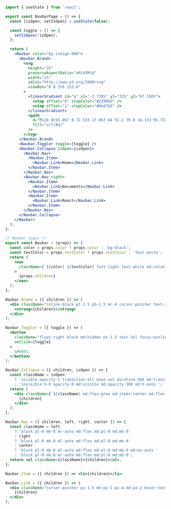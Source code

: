 ```jsx
import { useState } from 'react';

export const NavbarPage = () => {
  const [isOpen, setIsOpen] = useState(false);

  const toggle = () => {
    setIsOpen(!isOpen);
  };

  return (
    <Navbar color="bg-indigo-900">
      <Navbar.Brand>
        <svg
          height="25"
          preserveAspectRatio="xMidYMid"
          width="25"
          xmlns="http://www.w3.org/2000/svg"
          viewBox="0 0 256 153.6"
        >
          <linearGradient id="a" x1="-2.778%" y1="32%" y2="67.556%">
            <stop offset="0" stopColor="#2298bd" />
            <stop offset="1" stopColor="#0ed7b5" />
          </linearGradient>
          <path
            d="M128 0C93.867 0 72.533 17.067 64 51.2 76.8 34.133 91.733 27.733 108.8 32c9.737 2.434 16.697 9.499 24.401 17.318C145.751 62.057 160.275 76.8 192 76.8c34.133 0 55.467-17.067 64-51.2-12.8 17.067-27.733 23.467-44.8 19.2-9.737-2.434-16.697-9.499-24.401-17.318C174.249 14.743 159.725 0 128 0zM64 76.8C29.867 76.8 8.533 93.867 0 128c12.8-17.067 27.733-23.467 44.8-19.2 9.737 2.434 16.697 9.499 24.401 17.318C81.751 138.857 96.275 153.6 128 153.6c34.133 0 55.467-17.067 64-51.2-12.8 17.067-27.733 23.467-44.8 19.2-9.737-2.434-16.697-9.499-24.401-17.318C110.249 91.543 95.725 76.8 64 76.8z"
            fill="url(#a)"
          />
        </svg>
      </Navbar.Brand>
      <Navbar.Toggler toggle={toggle} />
      <Navbar.Collapse isOpen={isOpen}>
        <Navbar.Nav>
          <Navbar.Item>
            <Navbar.Link>Home</Navbar.Link>
          </Navbar.Item>
        </Navbar.Nav>
        <Navbar.Nav right>
          <Navbar.Item>
            <Navbar.Link>Documents</Navbar.Link>
          </Navbar.Item>
          <Navbar.Item>
            <Navbar.Link>React</Navbar.Link>
          </Navbar.Item>
        </Navbar.Nav>
      </Navbar.Collapse>
    </Navbar>
  );
};

/* Navbar logic */
export const Navbar = (props) => {
  const color = props.color ? props.color : 'bg-black';
  const textColor = props.textColor ? props.textColor : 'text-white';
  return (
    <nav
      className={`${color} ${textColor} font-light text-white md:relative md:flex md:items-center shadow py-2 px-4 md:flex md:flex-row md:justify-start`}
    >
      {props.children}
    </nav>
  );
};

Navbar.Brand = ({ children }) => (
  <div className="inline-block pt-1.5 pb-1.5 mr-4 cursor-pointer text-2xl font-bold whitespace-nowrap hover:text-gray-400">
    <strong>{children}</strong>
  </div>
);

Navbar.Toggler = ({ toggle }) => (
  <button
    className="float-right block md:hidden pt-1.5 text-3xl focus:outline-none focus:shadow"
    onClick={toggle}
  >
    &#8801;
  </button>
);

Navbar.Collapse = ({ children, isOpen }) => {
  const className = isOpen
    ? 'visible opacity-1 transition-all ease-out duration-500 md:transition-none'
    : 'invisible h-0 opacity-0 md:visible md:opacity-100 md:h-auto ';
  return (
    <div className={`${className} md:flex-grow md:items-center md:flex`}>
      {children}
    </div>
  );
};

Navbar.Nav = ({ children, left, right, center }) => {
  const className = left
    ? 'block pl-0 mb-0 mr-auto md:flex md:pl-0 md:mb-0'
    : right
    ? 'block pl-0 mb-0 ml-auto md:flex md:pl-0 md:mb-0'
    : center
    ? 'block pl-0 mb-0 ml-auto md:flex md:pl-0 md:mb-0 md:mx-auto '
    : 'block pl-0 mb-0 mr-auto md:flex md:pl-0 md:mb-0';
  return <ul className={className}>{children}</ul>;
};

Navbar.Item = ({ children }) => <li>{children}</li>;

Navbar.Link = ({ children }) => (
  <div className="cursor-pointer py-1.5 md:py-1 px-4 md:px-2 hover:text-gray-400 font-medium">
    {children}
  </div>
);
```
